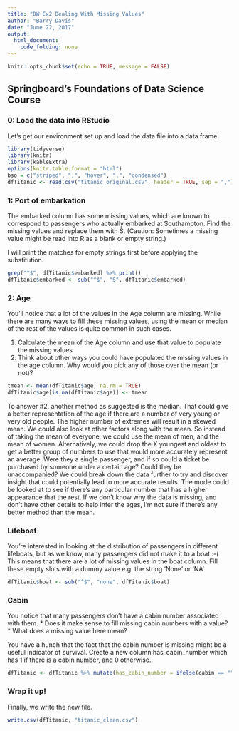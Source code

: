 ```yaml
---
title: "DW Ex2 Dealing With Missing Values"
author: "Barry Davis"
date: "June 22, 2017"
output: 
  html_document:
    code_folding: none
---
```


```r
knitr::opts_chunk$set(echo = TRUE, message = FALSE)
```

## Springboard's Foundations of Data Science Course
### 0: Load the data into RStudio
Let's get our environment set up and load the data file into a data frame
```r
library(tidyverse)
library(knitr)
library(kableExtra)
options(knitr.table.format = "html")
bso = c("striped", ",", "hover", ",", "condensed")
dfTitanic <- read.csv("titanic_original.csv", header = TRUE, sep = ",")
```

### 1: Port of embarkation
The embarked column has some missing values, which are known to correspond to passengers who actually embarked at Southampton. Find the missing values and replace them with S. (Caution: Sometimes a missing value might be read into R as a blank or empty string.)

I will print the matches for empty strings first before applying the substitution.
```r
grep("^$", dfTitanic$embarked) %>% print()
dfTitanic$embarked <- sub("^$", "S", dfTitanic$embarked)
```

### 2: Age
You’ll notice that a lot of the values in the Age column are missing. While there are many ways to fill these missing values, using the mean or median of the rest of the values is quite common in such cases.

1. Calculate the mean of the Age column and use that value to populate the missing values
2. Think about other ways you could have populated the missing values in the age column. Why would you pick any of those over the mean (or not)?
```r
tmean <- mean(dfTitanic$age, na.rm = TRUE)
dfTitanic$age[is.na(dfTitanic$age)] <- tmean
```

To answer #2, another method as suggested is the median. That could give a better representation of the age if there are a number of very young or very old people. The higher number of extremes will result in a skewed mean. We could also look at other factors along with the mean. So instead of taking the mean of everyone, we could use the mean of men, and the mean of women. Alternatively, we could drop the X youngest and oldest to get a better group of numbers to use that would more accurately represent an average. Were they a single passenger, and if so could a ticket be purchased by someone under a certain age? Could they be unaccompanied? We could break down the data further to try and discover insight that could potentially lead to more accurate results. The mode could be looked at to see if there's any particular number that has a higher appearance that the rest. If we don't know why the data is missing, and don't have other details to help infer the ages, I'm not sure if there's any better method than the mean.

### Lifeboat
You’re interested in looking at the distribution of passengers in different lifeboats, but as we know, many passengers did not make it to a boat :-( This means that there are a lot of missing values in the boat column. Fill these empty slots with a dummy value e.g. the string 'None' or 'NA'
```r
dfTitanic$boat <- sub("^$", "none", dfTitanic$boat)
```

### Cabin
You notice that many passengers don’t have a cabin number associated with them.
* Does it make sense to fill missing cabin numbers with a value?
* What does a missing value here mean?

You have a hunch that the fact that the cabin number is missing might be a useful indicator of survival. Create a new column has_cabin_number which has 1 if there is a cabin number, and 0 otherwise.
```r
dfTitanic <- dfTitanic %>% mutate(has_cabin_number = ifelse(cabin == "", 0, 1))
```

### Wrap it up!
Finally, we write the new file.
```r
write.csv(dfTitanic, "titanic_clean.csv")
```

